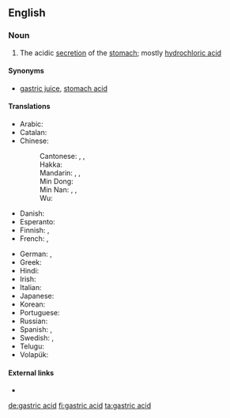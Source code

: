 ==English==

===Noun===
{{en-noun|head=[[gastric]] [[acid]]|-}}

# {{lb|en|biochemistry}} The acidic [[secretion]] of the [[stomach]]; mostly [[hydrochloric acid]]

====Synonyms====
* [[gastric juice]], [[stomach acid]]

====Translations====
{{trans-top|acidic secretion of the stomach}}
* Arabic: {{t|ar|عُصَارَة هَضْمِيَّة|f|tr=ʿuṣāra haḍmiya}}
* Catalan: {{t|ca|àcid gàstric|m}}
* Chinese:
*: Cantonese: {{t|yue|胃酸|tr=wai6 syun1|sc=Hani}}, {{t|yue|胃液|tr=wai6 jik6|sc=Hani}}, {{t|yue|胃汁|tr=wai6 zap1|sc=Hani}}
*: Hakka: {{t|hak|胃酸|tr=vi-sôn|sc=Hani}}
*: Mandarin: {{t+|cmn|胃酸|tr=wèisuān|sc=Hani}}, {{t+|cmn|胃液|tr=wèiyè|sc=Hani}}, {{t|cmn|胃汁|tr=wèizhī|sc=Hani}}
*: Min Dong: {{t|cdo|胃酸|tr=ôi-sŏng|sc=Hani}}
*: Min Nan: {{t+|nan|刺酸|tr=chhiah-sng|sc=Hani}}, {{t|nan|胃酸|tr=ūi-sng|sc=Hani}}, {{t|nan|胃液|tr=ūi-e̍k|sc=Hani}}
*: Wu: {{t|wuu|胃酸|tr=3hhue soe|sc=Hani}}
* Danish: {{t|da|mavesaft|c}}
* Esperanto: {{t|eo|stomaksuko}}
* Finnish: {{t|fi|mahaneste}}, {{t|fi|vatsahappo}}
* French: {{t|fr|acide gastrique|m}}, {{t|fr|suc gastrique|m}}
{{trans-mid}}
* German: {{t+|de|Magensäure|f}}, {{t+|de|Magensaft|m}}
* Greek: {{t|el|[[γαστρικός|γαστρικό]] [[οξύ]]|n}}
* Hindi: {{t-needed|hi}}
* Irish: {{t|ga|aigéad goile|m}}
* Italian: {{t|it|succo gastrico|m}}
* Japanese: {{t+|ja|胃酸|tr=いさん, isan|sc=Jpan}}
* Korean: {{t-needed|ko}}
* Portuguese: {{t|pt|ácido gástrico|m}}
* Russian: {{t+|ru|желу́дочный сок|m}}
* Spanish: {{t|es|ácido gástrico|m}}, {{t|es|jugo gástrico|m}}
* Swedish: {{t|sv|magsyra|c}}, {{t|sv|magsaft|c}}
* Telugu: {{t|te|జీర్ణరసము}}
* Volapük: {{t|vo|stomägavaet}}
{{trans-bottom}}

====External links====
* {{pedialite}}

[[de:gastric acid]]
[[fi:gastric acid]]
[[ta:gastric acid]]